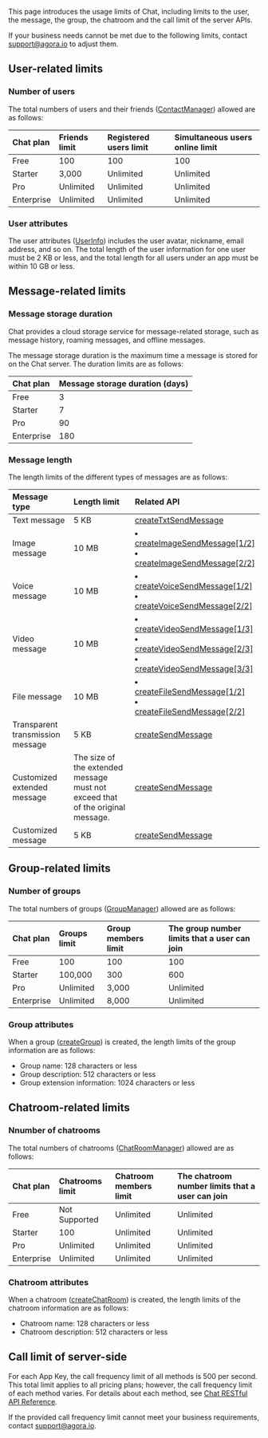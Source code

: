 
This page introduces the usage limits of Chat, including limits to the user, the message, the group, the chatroom and the call limit of the server APIs.

If your business needs cannot be met due to the following limits, contact [support@agora.io](mailto:support@agora.io) to adjust them.

## User-related limits

### Number of users

The total numbers of users and their friends ([ContactManager](https://hyphenateinc.github.io/android_reference/classio_1_1agora_1_1chat_1_1_contact_manager.html)) allowed are as follows:

| Chat plan | Friends limit | Registered users limit | Simultaneous users online limit |
| :-------------- | :------------ | :--------------------- | :------------------------------ |
| Free            | 100           | 100                    | 100                             |
| Starter         | 3,000         | Unlimited              | Unlimited                       |
| Pro             | Unlimited     | Unlimited              | Unlimited                       |
| Enterprise      | Unlimited     | Unlimited              | Unlimited                       |

### User attributes 

The user attributes ([UserInfo](https://hyphenateinc.github.io/android_reference/classio_1_1agora_1_1chat_1_1_user_info.html)) includes the user avatar, nickname, email address, and so on. The total length of the user information for one user must be 2 KB or less, and the total length for all users under an app must be within 10 GB or less.

## Message-related limits

### Message storage duration

Chat provides a cloud storage service for message-related storage, such as message history, roaming messages, and offline messages.

The message storage duration is the maximum time a message is stored for on the Chat server. The duration limits are as follows:

| Chat plan | Message storage duration (days) |
| :-------------- | :------------------------------ |
| Free            | 3                               |
| Starter         | 7                               |
| Pro             | 90                              |
| Enterprise      | 180                             |

### Message length

The length limits of the different types of messages are as follows:

| Message type                     |  Length limit                                                 |Related API                                                      |
| :------------------------------- | :----------------------------------------------------------- | :----------------------------------------------------------- |
| Text message                     | 5 KB                                                         | [createTxtSendMessage](https://hyphenateinc.github.io/android_reference/classio_1_1agora_1_1chat_1_1_chat_message.html#af6312e5ea0ca70b36d22c5e0bdfc288f) |
| Image message                    | 10 MB                                                        | <li>[createImageSendMessage](https://hyphenateinc.github.io/android_reference/classio_1_1agora_1_1chat_1_1_chat_message.html#af8d0cd1cfc67aa8deb50386ff4dac2cd)[\[1/2\]](https://hyphenateinc.github.io/android_reference/classio_1_1agora_1_1chat_1_1_chat_message.html#afff9282db0b4fe2086a7afc70dc092f8)</li><li>[createImageSendMessage\[2/2\]](https://hyphenateinc.github.io/android_reference/classio_1_1agora_1_1chat_1_1_chat_message.html#a1207ebdd9c5ee4abd78ca1e49de6c7e1)</li> |
| Voice message                    | 10 MB                                                        | <li>[createVoiceSendMessage\[1/2\]](https://hyphenateinc.github.io/android_reference/classio_1_1agora_1_1chat_1_1_chat_message.html#afff9282db0b4fe2086a7afc70dc092f8)</li><li>[createVoiceSendMessage](https://hyphenateinc.github.io/android_reference/classio_1_1agora_1_1chat_1_1_chat_message.html#a5935e8c3e8ed4069b01ca38b1f1a6ab9)[\[2/2\]](https://hyphenateinc.github.io/android_reference/classio_1_1agora_1_1chat_1_1_chat_message.html#a1207ebdd9c5ee4abd78ca1e49de6c7e1)</li> |
| Video message                    | 10 MB                                                        |<li> [createVideoSendMessage](https://hyphenateinc.github.io/android_reference/classio_1_1agora_1_1chat_1_1_chat_message.html#ac78142ff1dfe3fa07d63027978a9ef84)[\[1/3\]](https://hyphenateinc.github.io/android_reference/classio_1_1agora_1_1chat_1_1_chat_message.html#afff9282db0b4fe2086a7afc70dc092f8)</li><li>[createVideoSendMessage](https://hyphenateinc.github.io/android_reference/classio_1_1agora_1_1chat_1_1_chat_message.html#a487c212c323a110d1d5ca6406903e11f)[\[2/3\]](https://hyphenateinc.github.io/android_reference/classio_1_1agora_1_1chat_1_1_chat_message.html#afff9282db0b4fe2086a7afc70dc092f8)</li><li>[createVideoSendMessage](https://hyphenateinc.github.io/android_reference/classio_1_1agora_1_1chat_1_1_chat_message.html#aae1215a31dad2f68bcad9a321defe3fd)[\[3/3\]](https://hyphenateinc.github.io/android_reference/classio_1_1agora_1_1chat_1_1_chat_message.html#afff9282db0b4fe2086a7afc70dc092f8)</li> |
| File message                     | 10 MB                                                        |<li> [createFileSendMessage](https://hyphenateinc.github.io/android_reference/classio_1_1agora_1_1chat_1_1_chat_message.html#a7b0d8a9c7edb6a7ed02a02a9d67d65f7)[\[1/2\]](https://hyphenateinc.github.io/android_reference/classio_1_1agora_1_1chat_1_1_chat_message.html#afff9282db0b4fe2086a7afc70dc092f8)</li><li>[createFileSendMessage](https://hyphenateinc.github.io/android_reference/classio_1_1agora_1_1chat_1_1_chat_message.html#acbab1df477a2b8a5aaf7053e27fc9232)[\[2/2\]](https://hyphenateinc.github.io/android_reference/classio_1_1agora_1_1chat_1_1_chat_message.html#a1207ebdd9c5ee4abd78ca1e49de6c7e1)</li> |
| Transparent transmission message | 5 KB                                                         | [createSendMessage](https://hyphenateinc.github.io/android_reference/classio_1_1agora_1_1chat_1_1_chat_message.html#a1c26e1f6420a89921bae7eb9ea362506) |
| Customized extended message      | The size of the extended message must not exceed that of the original message. | [createSendMessage](https://hyphenateinc.github.io/android_reference/classio_1_1agora_1_1chat_1_1_chat_message.html#a1c26e1f6420a89921bae7eb9ea362506) |
| Customized message               | 5 KB                                                         | [createSendMessage](https://hyphenateinc.github.io/android_reference/classio_1_1agora_1_1chat_1_1_chat_message.html#a1c26e1f6420a89921bae7eb9ea362506) |

## Group-related limits

### Number of groups

The total numbers of groups ([GroupManager](https://hyphenateinc.github.io/android_reference/classio_1_1agora_1_1chat_1_1_group_manager.html)) allowed are as follows:

| Chat plan | Groups limit | Group members limit | The group number limits that a user can join |
| :-------------- | :----------- | :------------------ | :------------------------------------------- |
| Free            | 100          | 100                 | 100                                          |
| Starter         | 100,000      | 300                 | 600                                          |
| Pro             | Unlimited    | 3,000               | Unlimited                                    |
| Enterprise      | Unlimited    | 8,000               | Unlimited                                    |

### Group attributes

When a group ([createGroup](https://hyphenateinc.github.io/android_reference/classio_1_1agora_1_1chat_1_1_group_manager.html#a57cfa23aae3b00d282b75023fc43899c)) is created, the length limits of the group information are as follows:

- Group name: 128 characters or less
- Group description: 512 characters or less
- Group extension information: 1024 characters or less

## Chatroom-related limits

### Nnumber of chatrooms

The total numbers of chatrooms ([ChatRoomManager](https://hyphenateinc.github.io/android_reference/classio_1_1agora_1_1chat_1_1_contact_manager.html)) allowed are as follows:

| Chat plan | Chatrooms limit | Chatroom members limit | The chatroom number limits that a user can join |
| :-------------- | :-------------- | :--------------------- | :---------------------------------------------- |
| Free            | Not Supported   | Unlimited              | Unlimited                                       |
| Starter         | 100             | Unlimited              | Unlimited                                       |
| Pro             | Unlimited       | Unlimited              | Unlimited                                       |
| Enterprise      | Unlimited       | Unlimited              | Unlimited                                       |

### Chatroom attributes

When a chatroom ([createChatRoom](https://hyphenateinc.github.io/android_reference/classio_1_1agora_1_1chat_1_1_chat_room_manager.html#a6ea3f7131041f844e710f00996091cab)) is created, the length limits of the chatroom information are as follows:

- Chatroom name: 128 characters or less
- Chatroom description: 512 characters or less

## Call limit of server-side

For each App Key, the call frequency limit of all methods is 500 per second. This total limit applies to all pricing plans; however, the call frequency limit of each method varies. For details about each method, see [Chat RESTful API Reference](../restful-api/restful-overview).

<div class="alert info">If the provided call frequency limit cannot meet your business requirements, contact <a href="mailto:support@agora.io">support@agora.io</a>.</div>